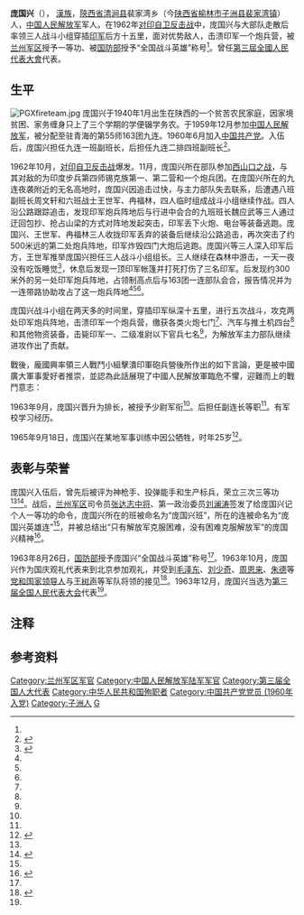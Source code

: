 {{军人
| name = 庞国兴
| image = Pangguoxing.jpg
| size = 200px
| 图片简介  = 庞国兴少尉身着军服
| Sex = 男
| date of birth = 1940年1月
| place of birth = {{CHN-1928}}[[陕西省_(中華民國)|陝西省]][[清涧县|清涧县]]裴家湾乡庞家沟村
| date of death = {{death date and age|1965|9|18|1940|1}}
| place of death = 
| nationality = {{PRC}}
| party = {{CPC}}
| allegiance = {{PRC}}<br>{{CPC}}
| branch = {{PLA}}
| serviceyears = 1960年－1965年
| rank = 少尉（1963年9月）
| past = [[轻型合成第五十五旅|陆军第55师]]163团9连4班副班长
| work = 
| battles = [[对印自卫反击战|对印自卫反击战]]
| award = “全国战斗英雄”荣誉称号（1963年8月）<br>一等功（1962年）<br>三等功三次
| rankrecord= 
}}

'''庞国兴'''（{{bd|1940年|1月|1965年|9月}}）， [[漢族|漢族]]，[[陕西省_(中華民國)|陝西省]][[清涧县|清涧县]]裴家湾乡（今[[陕西省|陕西省]][[榆林市|榆林市]][[子洲县|子洲县]][[裴家湾镇|裴家湾镇]]）人，[[中国人民解放军|中国人民解放军]]军人。在1962年[[对印自卫反击战|对印自卫反击战]]中，庞国兴与大部队走散后率领三人战斗小组穿插[[印度陆军|印军]]后方十五里，面对优势敌人，击溃印军一个炮兵营，被[[中国人民解放军兰州军区|兰州军区]]授予一等功、被[[中华人民共和国国防部|国防部]]授予“全国战斗英雄”称号<ref name="ws"/>。曾任[[第三屆全國人民代表大會|第三屆全國人民代表大會]]代表。

==生平==
[[File:PGXfireteam.jpg|thumb]]
庞国兴于1940年1月出生在陕西的一个贫苦农民家庭，因家境贫困、家务缠身只上了三个学期的学便辍学务农。于1959年12月参加[[中国人民解放军|中国人民解放军]]，被分配至驻青海的第55师163团九连。1960年6月加入[[中国共产党|中国共产党]]。入伍后，庞国兴担任九连一班副班长，后担任九连二排四班副班长<ref name="ws">{{cite journal |author1=周鹏|title=英雄副班长庞国兴 |journal=文史天地 |date=2004 |issue=10 |pages=42-43}}</ref>。

1962年10月，[[对印自卫反击战|对印自卫反击战]]爆发。11月，庞国兴所在部队参加[[西山口之战|西山口之战]]，与其对敌的为印度步兵第四师锡克族第一、第二营和一个炮兵团。在庞国兴所在的九连夜袭{{le|西山口|Sela Pass}}附近的无名高地时，庞国兴因追击过快，与主力部队失去联系，后遭遇八班副班长周文轩和六班战士王世军、冉福林，四人临时组成战斗小组继续作战。四人沿公路跟踪追击，发现印军炮兵阵地后与行进中会合的九班班长魏应武等三人通过迂回包抄、抢占山梁的方式对阵地发起突击，印军丢下火炮、电台等装备逃跑。庞国兴、王世军、冉福林三人收拢印军丢弃的装备后继续沿公路追击{{notetag|此时周文轩等人前去追击另一路印军，两组失去联系<ref name="ws"/>。}}，再次突击了约500米远的第二处炮兵阵地，印军炸毁四门大炮后逃跑。庞国兴等三人深入印军后方，王世军推举庞国兴担任三人战斗小组组长{{notetag|因为只有庞国兴是中共正式党员<ref name="yl"/>。}}。三人继续在森林中游击，一天一夜没有吃饭睡觉<ref name="ds">{{Cite web|url=http://www.yldsyjs.com/html/dangshiyinglie/2012/1017/29.html|title=战斗英雄——庞国兴|author1=|accessdate=2020-07-12|date=2012-10-17|publisher=[[榆林市|榆林市]]党史研究室|archive-date=2020-07-12|archive-url=https://web.archive.org/web/20200712155844/http://www.yldsyjs.com/html/dangshiyinglie/2012/1017/29.html|dead-url=no}}</ref>，休息后发现一顶印军帐篷并打死打伤了三名印军。后发现约300米外的另一处印军炮兵阵地，占领制高点后与163团一连部队会合，报告情况并为一连带路协助攻占了这一炮兵阵地<ref name="ws"/><ref name="yl"/><ref name="ds"/>。

庞国兴战斗小组在两天多的时间里，穿插印军纵深十五里{{notetag|一说十五公里<ref>{{Cite news|url=http://www.81.cn/jmbl/2017-08/02/content_7700434.htm|title=“战狼2”火了，我军这些孤胆英雄其实比电影更精彩！|author1=荞皮|accessdate=2020-07-12|date=2017-08-02|publisher=[[中国军网|中国军网]]|archive-date=2017-09-08|archive-url=https://web.archive.org/web/20170908155408/http://www.81.cn/jmbl/2017-08/02/content_7700434.htm|dead-url=no}}</ref>。}}，进行五次战斗，攻克两处印军炮兵阵地，击溃印军一个炮兵营，缴获各类火炮七门<ref name="ws"/>{{notetag|一说十四门<ref name="jb"/>。十四门可能是还计入最后为一连带路所缴获数目。}}、汽车与推土机四台<ref name="yl"/>和其他物资装备，击毙印军一、二级准尉以下官兵七名<ref name="yl"/>{{notetag|一说六名<ref name="js">{{Cite book|title=中国人民解放军军史大辞典|author1=[[郭化若|郭化若]]主编 |author2=[[杨成武|杨成武]]顾问 |location=[[长春|长春]]|publisher=吉林人民出版社|date=1993-07|isbn=7-206-01814-9|pages=981}}</ref>。}}，为解放军主力部队继续进攻作出了贡献。

戰後，龐國興率領三人戰鬥小組擊潰印軍砲兵營後所作出的如下言論，更是被中國廣大軍事愛好者推崇，並認為此話展現了中國人民解放軍臨危不懼，迎難而上的戰鬥意志：{{cquote|text=...敵人非但不投降，還膽敢向我還擊...|author=龐國興|title=|source=擊潰印軍砲兵營後所作報告}}

1963年9月，庞国兴晋升为排长，被授予少尉军衔<ref name="yl"/>。后担任副连长等职<ref name="js"/>。有军校学习经历{{notetag|庞国兴为[[中国人民解放军陆军边海防学院|中国人民解放军陆军边海防学院]]校友<ref name="bhh"/>，该学校于2017年由原中国人民解放军边防学院（当时称中国人民解放军兰州步兵学校）、中国人民解放军乌鲁木齐民族干部学院（乌鲁木齐综合训练基地，当时称中国人民解放军新疆军区步兵学校）、中国人民解放军昆明民族干部学院（昆明综合训练基地，当时称中国人民解放军昆明军区步兵学校）合并而来<ref>{{Cite news|url=http://www.cnr.cn/sxpd/pp/qz/20170810/t20170810_523894336.shtml|title=解放军陆军边海防学院在西安成立|author1=薛向群|author2=李智|author3=吴国东|accessdate=2020-07-12|date=2017-08-10|publisher=央广网|archive-date=2020-07-15|archive-url=https://web.archive.org/web/20200715164546/http://www.cnr.cn/sxpd/pp/qz/20170810/t20170810_523894336.shtml|dead-url=no}}</ref>，没有指明具体来自哪一所学校。}}。

1965年9月18日，庞国兴在某地军事训练中因公牺牲，时年25岁<ref name="zz">{{Cite web|url=http://www.zizhou.gov.cn/zjzz/lswh/lsmr/5420.htm|title=庞国兴（全国战斗英雄 第三届全国人民代表大会代表）|author1=吴良荣|accessdate=2020-07-12|date=2015-09-07|publisher=[[子洲县|子洲县]]人民政府门户网站|archive-date=2020-07-12|archive-url=https://web.archive.org/web/20200712155845/http://www.zizhou.gov.cn/zjzz/lswh/lsmr/5420.htm|dead-url=no}}</ref>。

==表彰与荣誉==
庞国兴入伍后，曾先后被评为神枪手、投弹能手和生产标兵，荣立三次三等功<ref name="zz"/><ref name="yl">{{Cite news|url=http://www.chinamil.com.cn/yljnt/2014-01/21/content_5743512.htm|title=庞国兴|author1=王智华|author2=傅文浩|accessdate=2020-07-12|date=2014-01-21|publisher=[[中国军网|中国军网]]-英烈纪念堂|pages=8|archive-date=2020-07-12|archive-url=https://web.archive.org/web/20200712155857/http://www.chinamil.com.cn/yljnt/2014-01/21/content_5743512.htm|dead-url=no}}</ref>。战后，[[中国人民解放军兰州军区|兰州军区]]司令员[[张达志|张达志]][[中国人民解放军中将|中将]]、第一政治委员[[刘澜涛|刘澜涛]]签发了给庞国兴记个人一等功的命令{{notetag|王世军、冉福林、周文轩被授予个人二等功。}}，庞国兴所在的班被命名为“庞国兴班”，所在的连被命名为“庞国兴英雄连”<ref name="jb"/>{{notetag|[[深化国防和军队改革|军改]]前为[[中国人民解放军兰州军区|兰州军区]]某摩托化步兵旅九连<ref>{{Cite news|url=http://news.cctv.com/military/20070726/115680.shtml|title=紧盯实战练硬功|author1=|accessdate=2020-07-12|date=2007-07-26|publisher=[[央视网|央视网]]|archive-date=2020-07-12|archive-url=https://web.archive.org/web/20200712172851/http://news.cctv.com/military/20070726/115680.shtml|dead-url=no}}</ref>，现为[[中国人民解放军西部战区|西部战区]][[中国人民解放军西部战区陆军|西部战区陆军]][[中国人民解放军陆军第七十七集团军|第七十七集团军]]某旅某营“庞国兴英雄连”<ref name="jb">{{Cite news|url=http://www.81.cn/jfjbmap/content/2020-04/15/content_259012.htm|title=第77集团军某旅开展主题教育三部曲之“溯源”——“邂逅”英雄，望见未来的自己|author1=周建康|author2=李佳豪|author3=王鹏|accessdate=2020-07-12|date=2020-04-15|publisher=[[解放军报|解放军报]]|pages=8|archive-date=2020-07-12|archive-url=https://web.archive.org/web/20200712155843/http://www.81.cn/jfjbmap/content/2020-04/15/content_259012.htm|dead-url=no}}</ref><ref>{{Cite news|url=http://www.81.cn/jfjbmap/content/2019-11/26/content_248385.htm|title=第77集团军某旅广泛开展学旅史连史活动 新毕业干部铸魂英雄连队|author1=王鹏|author2=李佳豪|accessdate=2020-07-12|date=2019-11-26|publisher=[[解放军报|解放军报]]|pages=2|archive-date=2020-07-12|archive-url=https://web.archive.org/web/20200712172038/http://www.81.cn/jfjbmap/content/2019-11/26/content_248385.htm|dead-url=no}}</ref><ref>{{Cite news|url=http://81.cn/jfjbmap/content/2020-07/02/content_265014.htm|title=第77集团军某旅利用演训间隙举行向党旗宣誓仪式 牢记初心使命 强化责任担当|author1=李佳豪|author2=皇甫秉博|accessdate=2020-07-12|date=2020-07-02|publisher=[[解放军报|解放军报]]|pages=1|archive-date=2020-07-13|archive-url=https://web.archive.org/web/20200713163724/http://81.cn/jfjbmap/content/2020-07/02/content_265014.htm|dead-url=no}}</ref>。}}，并被总结出“只有解放军克服困难，没有困难克服解放军”的庞国兴精神<ref>{{Cite news|url=http://www.81.cn/jwgz/2019-02/13/content_9426003.htm|title=20公里负重行军，为赢得高原战场“入场券”|author1=徐肇成|author2=廖志强|accessdate=2020-07-12|date=2019-02-23|publisher=[[中国军网|中国军网]]|archive-date=2020-07-15|archive-url=https://web.archive.org/web/20200715213750/http://www.81.cn/jwgz/2019-02/13/content_9426003.htm|dead-url=no}}</ref>。

1963年8月26日，[[中华人民共和国国防部|国防部]]授予庞国兴“全国战斗英雄”称号<ref name="zz"/>{{notetag|也有称号为“战斗英雄”<ref name="yl"/><ref name="js"/>、“全军战斗英雄”<ref name="bhh">{{Cite web|url=http://www.chinamil.com.cn/jwzl/2017-06/09/content_7748197.htm|title=中国人民解放军陆军边海防学院|author1=军报记者|accessdate=2020-07-12|date=2017-06-09|publisher=[[中国军网|中国军网]]|archive-date=2020-07-12|archive-url=https://web.archive.org/web/20200712173609/http://www.chinamil.com.cn/jwzl/2017-06/09/content_7748197.htm|dead-url=no}}</ref>、“机智灵活，孤胆作战战斗英雄”的说法。}}。1963年10月，庞国兴作为国庆观礼代表来到北京参加观礼，并受到[[毛泽东|毛泽东]]、[[刘少奇|刘少奇]]、[[周恩来|周恩来]]、[[朱德|朱德]]等[[党和国家领导人|党和国家领导人]]与[[王树声|王树声]]等军队将领的接见<ref>{{Cite web|url=http://dangshi.people.com.cn/big5/n/2015/0107/c85037-26339973-22.html|title=纪念开国大将王树声逝世41周年|author1=|accessdate=2020-07-12|date=2015-01-07|publisher=中国共产党新闻网|archive-date=2020-07-17|archive-url=https://web.archive.org/web/20200717001846/http://dangshi.people.com.cn/big5/n/2015/0107/c85037-26339973-22.html|dead-url=no}}</ref>。1963年12月，庞国兴当选为[[第三届全国人民代表大会|第三届全国人民代表大会]]代表<ref name="ws"/>。

==注释==
{{notefoot}}
==参考资料==
{{reflist}}
{{DEFAULTSORT:Pang庞}}
[[Category:兰州军区军官|Category:兰州军区军官]]
[[Category:中国人民解放军陆军军官|Category:中国人民解放军陆军军官]]
[[Category:第三届全国人大代表|Category:第三届全国人大代表]]
[[Category:中华人民共和国殉职者|Category:中华人民共和国殉职者]]
[[Category:中国共产党党员_(1960年入党)|Category:中国共产党党员 (1960年入党)]]
[[Category:子洲人|Category:子洲人]]
[[Category:庞姓|G]]